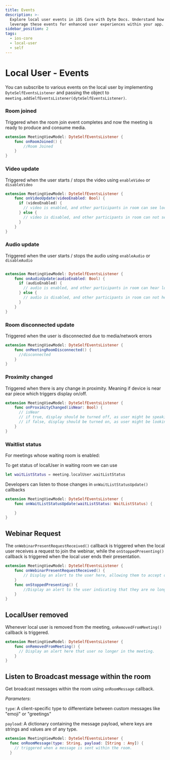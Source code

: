 ```yaml
---
title: Events
description: >-
  Explore local user events in iOS Core with Dyte Docs. Understand how to
  leverage these events for enhanced user experiences within your app.
sidebar_position: 2
tags:
  - ios-core
  - local-user
  - self
---
```


# Local User - Events

You can subscribe to various events on the local user by implementing
`DyteSelfEventsListener` and passing the object to
`meeting.addSelfEventsListener(dyteSelfEventsListener)`.

### Room joined

Triggered when the room join event completes and now the meeting is ready to
produce and consume media.

```swift
extension MeetingViewModel: DyteSelfEventsListener {
    func onRoomJoined() {
        //Room Joined
    }
}
```

### Video update

Triggered when the user starts / stops the video using `enableVideo` or
`disableVideo`

```swift
extension MeetingViewModel: DyteSelfEventsListener {
    func onVideoUpdate(videoEnabled: Bool) {
      if (videoEnabled) {
        // video is enabled, and other participants in room can see local user
      } else {
        // video is disabled, and other participants in room can not see local user.
      }
    }
}
```

### Audio update

Triggered when the user starts / stops the audio using `enableAudio` or
`disableAudio`

```swift

extension MeetingViewModel: DyteSelfEventsListener {
    func onAudioUpdate(audioEnabled: Bool) {
      if (audioEnabled) {
        // audio is enabled, and other participants in room can hear local user
      } else {
        // audio is disabled, and other participants in room can not hear local user.
      }
    }
}
```

### Room disconnected update

Triggered when the user is disconnected due to media/network errors

```swift
extension MeetingViewModel: DyteSelfEventsListener {
    func onMeetingRoomDisconnected() {
      //disconnected
    }
}
```

### Proximity changed

Triggered when there is any change in proximity. Meaning if device is near ear
piece which triggers display on/off.

```swift
extension MeetingViewModel: DyteSelfEventsListener {
    func onProximityChanged(isNear: Bool) {
      // isNear
      // if true, display should be turned off, as user might be speaking through earpiece
      // if false, display should be turned on, as user might be looking at display and listening through speaker/earphones.
    }
}
```

### Waitlist status

For meetings whose waiting room is enabled:

To get status of localUser in waiting room we can use

```swift
let waitListStatus = meeting.localUser.waitListStatus
```

Developers can listen to those changes in `onWaitListStatusUpdate()` callbacks

```swift
extension MeetingViewModel: DyteSelfEventsListener {
    func onWaitListStatusUpdate(waitListStatus: WaitListStatus) {

    }
}
```

## Webinar Request

The `onWebinarPresentRequestReceived()` callback is triggered when the local user receives a request to join the webinar, while the `onStoppedPresenting()` callback is triggered when the local user ends their presentation.

```swift
extension MeetingViewModel: DyteSelfEventsListener {
    func onWebinarPresentRequestReceived() {
        // Display an alert to the user here, allowing them to accept or reject the request.
    }
    func onStoppedPresenting() {
        //Display an alert to the user indicating that they are no longer presenting.
    }
}
```

## LocalUser removed

Whenever local user is removed from the meeting, `onRemovedFromMeeting()` callback is triggered.

```swift
extension MeetingViewModel: DyteSelfEventsListener {
    func onRemovedFromMeeting() {
      // Display an alert here that user no longer in the meeting.
    }
}
```

## Listen to Broadcast message within the room

Get broadcast messages within the room using `onRoomMessage` callback.

_Parameters_:

`type`: A client-specific type to differentiate between custom messages like "emoji" or "greetings"

`payload`: A dictionary containing the message payload, where keys are strings and values are of any type.

```swift
extension MeetingViewModel: DyteSelfEventsListener {
  func onRoomMessage(type: String, payload: [String : Any]) {
    // triggered when a message is sent within the room.
  }
```

<head>
  <title>iOS Core Events</title>
  <meta
    name="description"
    content="Explore local user events in iOS Core with Dyte Docs. Understand how to leverage these events for enhanced user experiences within your app."
  />
</head>
